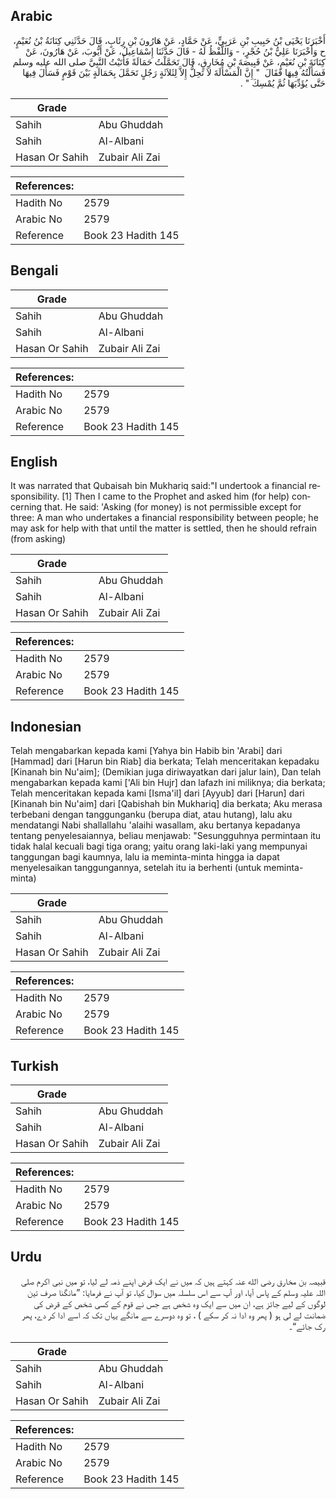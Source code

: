 ## Arabic


<div dir="rtl" lang="ar" style={{fontSize:'larger',backgroundColor:'#f8f9fa',padding:20}}>
أَخْبَرَنَا يَحْيَى بْنُ حَبِيبِ بْنِ عَرَبِيٍّ، عَنْ حَمَّادٍ، عَنْ هَارُونَ بْنِ رِئَابٍ، قَالَ حَدَّثَنِي كِنَانَةُ بْنُ نُعَيْمٍ، ح وَأَخْبَرَنَا عَلِيُّ بْنُ حُجْرٍ، - وَاللَّفْظُ لَهُ - قَالَ حَدَّثَنَا إِسْمَاعِيلُ، عَنْ أَيُّوبَ، عَنْ هَارُونَ، عَنْ كِنَانَةَ بْنِ نُعَيْمٍ، عَنْ قَبِيصَةَ بْنِ مُخَارِقٍ، قَالَ تَحَمَّلْتُ حَمَالَةً فَأَتَيْتُ النَّبِيَّ صلى الله عليه وسلم فَسَأَلْتُهُ فِيهَا فَقَالَ ‏ "‏ إِنَّ الْمَسْأَلَةَ لاَ تَحِلُّ إِلاَّ لِثَلاَثَةٍ رَجُلٍ تَحَمَّلَ بِحَمَالَةٍ بَيْنَ قَوْمٍ فَسَأَلَ فِيهَا حَتَّى يُؤَدِّيَهَا ثُمَّ يُمْسِكَ ‏"‏ ‏.‏
</div>
<div style={{backgroundColor:'#f8f9fa',padding:20, marginBottom: 10}}><table> <thead> <tr> <th>Grade</th> <th></th> </tr> </thead> <tbody> <tr><td>Sahih</td><td>Abu Ghuddah</td></tr><tr><td>Sahih</td><td>Al-Albani</td></tr><tr><td>Hasan Or Sahih</td><td>Zubair Ali Zai</td></tr></tbody></table><table> <thead> <tr> <th>References:</th> <th></th> </tr> </thead> <tbody><tr><td>Hadith No</td><td>2579</td></tr><tr><td>Arabic No</td><td>2579</td></tr><tr><td>Reference</td><td>Book 23 Hadith 145</td></tr></tbody></table></div>

## Bengali


<div dir="ltr" lang="bn" style={{fontSize:'larger',backgroundColor:'#f8f9fa',padding:20}}>

</div>
<div style={{backgroundColor:'#f8f9fa',padding:20, marginBottom: 10}}><table> <thead> <tr> <th>Grade</th> <th></th> </tr> </thead> <tbody> <tr><td>Sahih</td><td>Abu Ghuddah</td></tr><tr><td>Sahih</td><td>Al-Albani</td></tr><tr><td>Hasan Or Sahih</td><td>Zubair Ali Zai</td></tr></tbody></table><table> <thead> <tr> <th>References:</th> <th></th> </tr> </thead> <tbody><tr><td>Hadith No</td><td>2579</td></tr><tr><td>Arabic No</td><td>2579</td></tr><tr><td>Reference</td><td>Book 23 Hadith 145</td></tr></tbody></table></div>

## English


<div dir="ltr" lang="en" style={{fontSize:'larger',backgroundColor:'#f8f9fa',padding:20}}>
It was narrated that Qubaisah bin Mukhariq said:"I undertook a financial responsibility. [1] Then I came to the Prophet and asked him (for help) concerning that. He said: 'Asking (for money) is not permissible except for three: A man who undertakes a financial responsibility between people; he may ask for help with that until the matter is settled, then he should refrain (from asking)
</div>
<div style={{backgroundColor:'#f8f9fa',padding:20, marginBottom: 10}}><table> <thead> <tr> <th>Grade</th> <th></th> </tr> </thead> <tbody> <tr><td>Sahih</td><td>Abu Ghuddah</td></tr><tr><td>Sahih</td><td>Al-Albani</td></tr><tr><td>Hasan Or Sahih</td><td>Zubair Ali Zai</td></tr></tbody></table><table> <thead> <tr> <th>References:</th> <th></th> </tr> </thead> <tbody><tr><td>Hadith No</td><td>2579</td></tr><tr><td>Arabic No</td><td>2579</td></tr><tr><td>Reference</td><td>Book 23 Hadith 145</td></tr></tbody></table></div>

## Indonesian


<div dir="ltr" lang="id" style={{fontSize:'larger',backgroundColor:'#f8f9fa',padding:20}}>
Telah mengabarkan kepada kami [Yahya bin Habib bin 'Arabi] dari [Hammad] dari [Harun bin Riab] dia berkata; Telah menceritakan kepadaku [Kinanah bin Nu'aim]; (Demikian juga diriwayatkan dari jalur lain), Dan telah mengabarkan kepada kami ['Ali bin Hujr] dan lafazh ini miliknya; dia berkata; Telah menceritakan kepada kami [Isma'il] dari [Ayyub] dari [Harun] dari [Kinanah bin Nu'aim] dari [Qabishah bin Mukhariq] dia berkata; Aku merasa terbebani dengan tanggunganku (berupa diat, atau hutang), lalu aku mendatangi Nabi shallallahu 'alaihi wasallam, aku bertanya kepadanya tentang penyelesaiannya, beliau menjawab: "Sesungguhnya permintaan itu tidak halal kecuali bagi tiga orang; yaitu orang laki-laki yang mempunyai tanggungan bagi kaumnya, lalu ia meminta-minta hingga ia dapat menyelesaikan tanggungannya, setelah itu ia berhenti (untuk meminta-minta)
</div>
<div style={{backgroundColor:'#f8f9fa',padding:20, marginBottom: 10}}><table> <thead> <tr> <th>Grade</th> <th></th> </tr> </thead> <tbody> <tr><td>Sahih</td><td>Abu Ghuddah</td></tr><tr><td>Sahih</td><td>Al-Albani</td></tr><tr><td>Hasan Or Sahih</td><td>Zubair Ali Zai</td></tr></tbody></table><table> <thead> <tr> <th>References:</th> <th></th> </tr> </thead> <tbody><tr><td>Hadith No</td><td>2579</td></tr><tr><td>Arabic No</td><td>2579</td></tr><tr><td>Reference</td><td>Book 23 Hadith 145</td></tr></tbody></table></div>

## Turkish


<div dir="ltr" lang="tr" style={{fontSize:'larger',backgroundColor:'#f8f9fa',padding:20}}>

</div>
<div style={{backgroundColor:'#f8f9fa',padding:20, marginBottom: 10}}><table> <thead> <tr> <th>Grade</th> <th></th> </tr> </thead> <tbody> <tr><td>Sahih</td><td>Abu Ghuddah</td></tr><tr><td>Sahih</td><td>Al-Albani</td></tr><tr><td>Hasan Or Sahih</td><td>Zubair Ali Zai</td></tr></tbody></table><table> <thead> <tr> <th>References:</th> <th></th> </tr> </thead> <tbody><tr><td>Hadith No</td><td>2579</td></tr><tr><td>Arabic No</td><td>2579</td></tr><tr><td>Reference</td><td>Book 23 Hadith 145</td></tr></tbody></table></div>

## Urdu


<div dir="rtl" lang="ur" style={{fontSize:'larger',backgroundColor:'#f8f9fa',padding:20}}>
قبیصہ بن مخارق رضی الله عنہ کہتے ہیں کہ میں نے ایک قرض اپنے ذمہ لے لیا، تو میں نبی اکرم صلی اللہ علیہ وسلم کے پاس آیا، اور آپ سے اس سلسلہ میں سوال کیا، تو آپ نے فرمایا: ”مانگنا صرف تین لوگوں کے لیے جائز ہے، ان میں سے ایک وہ شخص ہے جس نے قوم کے کسی شخص کے قرض کی ضمانت لے لی ہو ( پھر وہ ادا نہ کر سکے ) ، تو وہ دوسرے سے مانگے یہاں تک کہ اسے ادا کر دے، پھر رک جائے“۔
</div>
<div style={{backgroundColor:'#f8f9fa',padding:20, marginBottom: 10}}><table> <thead> <tr> <th>Grade</th> <th></th> </tr> </thead> <tbody> <tr><td>Sahih</td><td>Abu Ghuddah</td></tr><tr><td>Sahih</td><td>Al-Albani</td></tr><tr><td>Hasan Or Sahih</td><td>Zubair Ali Zai</td></tr></tbody></table><table> <thead> <tr> <th>References:</th> <th></th> </tr> </thead> <tbody><tr><td>Hadith No</td><td>2579</td></tr><tr><td>Arabic No</td><td>2579</td></tr><tr><td>Reference</td><td>Book 23 Hadith 145</td></tr></tbody></table></div>